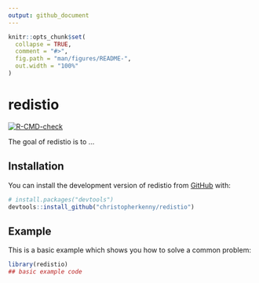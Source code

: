 ```yaml
---
output: github_document
---
```


<!-- README.md is generated from README.Rmd. Please edit that file -->

```r
knitr::opts_chunk$set(
  collapse = TRUE,
  comment = "#>",
  fig.path = "man/figures/README-",
  out.width = "100%"
)
```

# redistio

<!-- badges: start -->
[![R-CMD-check](https://github.com/christopherkenny/redistio/actions/workflows/R-CMD-check.yaml/badge.svg)](https://github.com/christopherkenny/redistio/actions/workflows/R-CMD-check.yaml)
<!-- badges: end -->

The goal of redistio is to ...

## Installation

You can install the development version of redistio from [GitHub](https://github.com/) with:

``` r
# install.packages("devtools")
devtools::install_github("christopherkenny/redistio")
```

## Example

This is a basic example which shows you how to solve a common problem:

```r
library(redistio)
## basic example code
```

